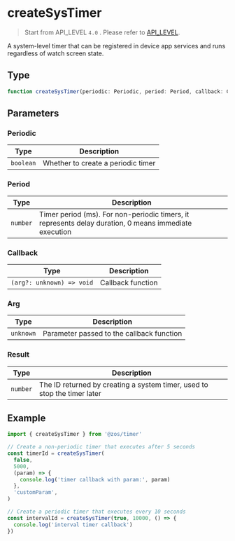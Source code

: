 # createSysTimer

> Start from API_LEVEL `4.0` . Please refer to [API_LEVEL](../../../../guides/framework/device/compatibility.md).

A system-level timer that can be registered in device app services and runs regardless of watch screen state.

## Type

```ts
function createSysTimer(periodic: Periodic, period: Period, callback: Callback, arg?: Arg): Result
```

## Parameters

### Periodic

| Type                 | Description                        |
| -------------------- | ---------------------------------- |
| <code>boolean</code> | Whether to create a periodic timer |

### Period

| Type                | Description                                                                                           |
| ------------------- | ----------------------------------------------------------------------------------------------------- |
| <code>number</code> | Timer period (ms). For non-periodic timers, it represents delay duration, 0 means immediate execution |

### Callback

| Type                                     | Description       |
| ---------------------------------------- | ----------------- |
| <code>(arg?: unknown) =&#62; void</code> | Callback function |

### Arg

| Type                 | Description                               |
| -------------------- | ----------------------------------------- |
| <code>unknown</code> | Parameter passed to the callback function |

### Result

| Type                | Description                                                              |
| ------------------- | ------------------------------------------------------------------------ |
| <code>number</code> | The ID returned by creating a system timer, used to stop the timer later |

## Example

```js
import { createSysTimer } from '@zos/timer'

// Create a non-periodic timer that executes after 5 seconds
const timerId = createSysTimer(
  false,
  5000,
  (param) => {
    console.log('timer callback with param:', param)
  },
  'customParam',
)

// Create a periodic timer that executes every 10 seconds
const intervalId = createSysTimer(true, 10000, () => {
  console.log('interval timer callback')
})
```
